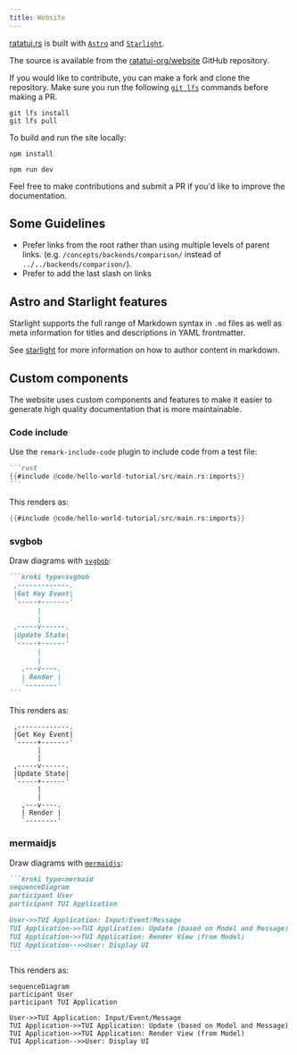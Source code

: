 ```yaml
---
title: Website
---
```


[ratatui.rs](https://ratatui.rs) is built with [`Astro`](https://astro.build/) and
[`Starlight`](https://starlight.astro.build).

The source is available from the [ratatui-org/website](https://github.com/ratatui-org/website)
GitHub repository.

If you would like to contribute, you can make a fork and clone the repository. Make sure you run the
following [`git lfs`] commands before making a PR.

```shell title="install git lfs"
git lfs install
git lfs pull
```

[`git lfs`]: ../git-guide/

To build and run the site locally:

```shell title="install necessary packages"
npm install
```

```shell title="run site"
npm run dev
```

Feel free to make contributions and submit a PR if you'd like to improve the documentation.

## Some Guidelines

- Prefer links from the root rather than using multiple levels of parent links. (e.g.
  `/concepts/backends/comparison/` instead of `../../backends/comparison/`).
- Prefer to add the last slash on links

## Astro and Starlight features

Starlight supports the full range of Markdown syntax in `.md` files as well as meta information for
titles and descriptions in YAML frontmatter.

See [starlight] for more information on how to author content in markdown.

[starlight]: https://starlight.astro.build/guides/authoring-content/

## Custom components

The website uses custom components and features to make it easier to generate high quality
documentation that is more maintainable.

### Code include

Use the `remark-include-code` plugin to include code from a test file:

````markdown include=ignore
```rust
{{#include @code/hello-world-tutorial/src/main.rs:imports}}
```
````

This renders as:

```rust
{{#include @code/hello-world-tutorial/src/main.rs:imports}}
```

### svgbob

Draw diagrams with [`svgbob`]:

[`svgbob`]: https://github.com/ivanceras/svgbob

````markdown
```kroki type=svgbob
 ,-------------.
 |Get Key Event|
 `-----+-------'
       |
       |
 ,-----v------.
 |Update State|
 `-----+------'
       |
       |
   ,---v----.
   | Render |
   `--------'
```
````

This renders as:

```kroki type=svgbob
 ,-------------.
 |Get Key Event|
 `-----+-------'
       |
       |
 ,-----v------.
 |Update State|
 `-----+------'
       |
       |
   ,---v----.
   | Render |
   `--------'
```

### mermaidjs

Draw diagrams with [`mermaidjs`]:

[`mermaidjs`]: https://mermaid.js.org/

````markdown
```kroki type=mermaid
sequenceDiagram
participant User
participant TUI Application

User->>TUI Application: Input/Event/Message
TUI Application->>TUI Application: Update (based on Model and Message)
TUI Application->>TUI Application: Render View (from Model)
TUI Application-->>User: Display UI
```
````

This renders as:

```kroki type=mermaid
sequenceDiagram
participant User
participant TUI Application

User->>TUI Application: Input/Event/Message
TUI Application->>TUI Application: Update (based on Model and Message)
TUI Application->>TUI Application: Render View (from Model)
TUI Application-->>User: Display UI
```
